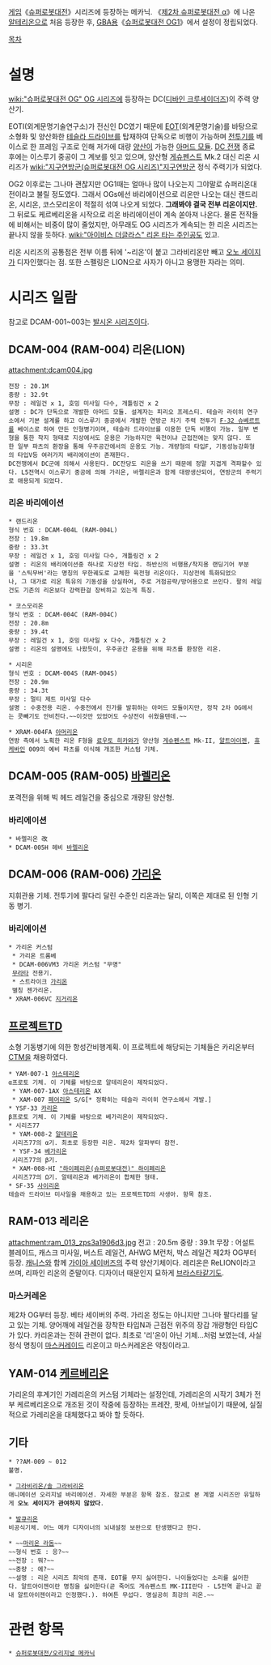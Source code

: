 [[게임]]《[[슈퍼로봇대전]]》시리즈에 등장하는 메카닉. 《[[제2차 슈퍼로봇대전 α]]》에 나온 [[알테리온]]으로 처음 등장한 후, [[GBA]]용《[[슈퍼로봇대전 OG1]]》에서 설정이 정립되었다.

[[목차]]

= 설명 =
[[wiki:"슈퍼로봇대전 OG" OG 시리즈]]에 등장하는 DC([[디바인 크루세이더즈]])의 주력 양산기.

EOTI(외계문명기술연구소)가 전신인 DC였기 때문에 [[EOT]](외계문명기술)를 바탕으로 소형화 및 양산화한 [[테슬라 드라이브]]를 탑재하여 단독으로 비행이 가능하며 [[전투기]]를 베이스로 한 프레임 구조로 인해 저가에 대량 [[양산]]이 가능한 [[아머드 모듈]]. [[DC 전쟁]] 종료 후에는 이스루기 중공이 그 계보를 잇고 있으며, 양산형 [[게슈펜스트]] Mk.2 대신 리온 시리즈가 [[wiki:"지구연방군(슈퍼로봇대전 OG 시리즈)"지구연방군]] 정식 주력기가 되었다.

OG2 이후로는 그나마 괜찮지만 OG1때는 얼마나 많이 나오는지 그야말로 슈퍼리온대전이라고 불릴 정도였다. 그래서 OGs에선 바리에이션으로 리온만 나오는 대신 랜드리온, 시리온, 코스모리온이 적절히 섞여 나오게 되었다. '''그래봐야 결국 전부 리온이지만.''' 그 뒤로도 케르베리온을 시작으로 리온 바리에이션이 계속 쏟아져 나온다. 물론 전작들에 비해서는 비중이 많이 줄었지만, 아무래도 OG 시리즈가 계속되는 한 리온 시리즈는 끝나지 않을 듯하다. [[wiki:"아이비스 더글라스" 리온 타는 주인공]]도 있고.

리온 시리즈의 공통점은 전부 이름 뒤에 '~리온'이 붙고 그라비리온만 빼고 [[오노 세이지]]가 디자인했다는 점. 또한 스펠링은 LION으로 사자가 아니고 용맹한 자라는 의미.

= 시리즈 일람 =
참고로 DCAM-001~003는 [[발시온 시리즈]]이다.

== DCAM-004 (RAM-004) 리온(LION) ==
attachment:dcam004.jpg
 전장 : 20.1M
 중량 : 32.9t
 무장 : 레일건 x 1, 호밍 미사일 다수, 개틀링건 x 2
 설명 : DC가 단독으로 개발한 아머드 모듈. 설계자는 피리오 프레스티. 테슬라 라이히 연구소에서 기본 설계를 하고 이스루기 중공에서 개발한 연방군 차기 주력 전투기 [[F-32 슈베르트]]를 베이스로 하여 만든 인형병기이며, 테슬라 드라이브를 이용한 단독 비행이 가능. 일부 변형을 통한 착지 형태로 지상에서도 운용은 가능하지만 육전이냐 근접전에는 맞지 않다. 또한 일부 파츠의 환장을 통해 우주공간에서의 운용도 가능. 개량형의 타입F, 기동성능강화형의 타입V등 여러가지 배리에이션이 존재한다.
 DC전쟁에서 DC군에 의해서 사용된다. DC잔당도 리온을 쓰기 때문에 정말 지겹게 격파할수 있다. L5전역시 이스루기 중공에 의해 가리온, 바렐리온과 함께 대량생산되어, 연방군의 주력기로 애용되게 되었다.

=== 리온 바리에이션 ===
 * 랜드리온
 형식 번호 : DCAM-004L (RAM-004L)
 전장 : 19.8m
 중량 : 33.3t
 무장 : 레일건 x 1, 호밍 미사일 다수, 개틀링건 x 2
 설명 : 리온의 배리에이션중 하나로 지상전 타입. 하반신의 비행용/착지용 랜딩기어 부분을 '스틱무버'라는 명칭의 무한궤도로 교체한 육전형 리온이다. 지상전에 특화되었으나, 그 대가로 리온 특유의 기동성을 상실하여, 주로 거점공략/방어용으로 쓰인다. 팔의 레일건도 기존의 리온보다 강력한걸 장비하고 있는게 특징.

 * 코스모리온
 형식 번호 : DCAM-004C (RAM-004C)
 전장 : 20.8m
 중량 : 39.4t
 무장 : 레일건 x 1, 호밍 미사일 x 다수, 개틀링건 x 2
 설명 : 리온의 설명에도 나왔듯이, 우주공간 운용을 위해 파츠를 환장한 리온.

 * 시리온
 형식 번호 : DCAM-004S (RAM-004S)
 전장 : 20.9m
 중량 : 34.3t
 무장 : 멀티 제트 미사일 다수
 설명 : 수중전용 리온. 수중전에서 진가를 발휘하는 아머드 모듈이지만, 정작 2차 OG에서는 콧빼기도 안비친다.~~이것만 있었어도 수상전이 쉬웠을텐데.~~

 * XRAM-004FA [[아머리온]]
 연방 측에서 노획한 리온 F형을 [[료우토 히카와]]가 양산형 [[게슈펜스트]] Mk-II, [[알트아이젠]], [[휴케바인]] 009의 예비 파츠를 이식해 개조한 커스텀 기체.

== DCAM-005 (RAM-005) [[바렐리온]] ==
포격전을 위해 빅 헤드 레일건을 중심으로 개량된 양산형.

=== 바리에이션 ===
 * 바렐리온 改
 * DCAM-005H 헤비 [[바렐리온]]

== DCAM-006 (RAM-006) [[가리온]] ==
지휘관용 기체. 전투기에 팔다리 달린 수준인 리온과는 달리, 이쪽은 제대로 된 인형 기동 병기.

=== 바리에이션 ===
 * 가리온 커스텀
  * 가리온 트롬베
  * DCAM-006VM3 가리온 커스텀 "무명"
  [[무라타]] 전용기.
  * 스트라이크 [[가리온]]
  별칭 젠가리온.
 * XRAM-006VC [[지거리온]]
== [[프로젝트TD]] ==
소형 기동병기에 의한 항성간비행계획. 이 프로젝트에 해당되는 기체들은 카리온부터 [[CTM]]을 채용하였다.

 * YAM-007-1 [[아스테리온]]
 α프로토 기체. 이 기체를 바탕으로 알테리온이 제작되었다.
  * YAM-007-1AX [[아스테리온]] AX
  * XAM-007 [[페어리온]] S/G[* 정확히는 테슬라 라이히 연구소에서 개발.]
 * YSF-33 [[카리온]]
 β프로토 기체. 이 기체를 바탕으로 베가리온이 제작되었다.
 * 시리즈77
  * YAM-008-2 [[알테리온]]
  시리즈77의 α기. 최초로 등장한 리온. 제2차 알파부터 참전.
  * YSF-34 [[베가리온]]
  시리즈77의 β기.
  * XAM-008-HI [["하이페리온(슈퍼로봇대전)" 하이페리온]]
  시리즈77의 Ω기. 알테리온과 베가리온이 합체한 형태.
 * SF-35 [[사이리온]]
 테슬라 드라이브 미사일을 채용하고 있는 프로젝트TD의 사생아. 항목 참조.

== RAM-013 레리온 ==
attachment:ram_013_zps3a1906d3.jpg
전고 : 20.5m
중량 : 39.1t
무장 : 어설트 블레이드, 캐스크 미사일, 버스트 레일건, AHWG M런처, 박스 레일건
제2차 OG부터 등장. [[캐니스]]와 함께 [[가이아 세이버즈]]의 주력 양산기체이다. 레리온은 ReLION이라고 쓰며, 리파인 리온의 준말이다. 디자이너 때문인지 묘하게 [[브라스타]]같기도.

=== 마스커레온 ===
제2차 OG부터 등장. 베타 세이버의 주력. 가리온 정도는 아니지만 그나마 팔다리를 달고 있는 기체. 양어깨에 레일건을 장착한 타입N과 근접전 위주의 장갑 개량형인 타입C가 있다. 카리온과는 전혀 관련이 없다.
최초로 '리'온이 아닌 기체...처럼 보였는데, 사실 정식 명칭이 [[마스커레이드]] 리온이고 마스커레온은 약칭이라고.

== YAM-014 [[케르베리온]] ==
가리온의 후계기인 가레리온의 커스텀 기체라는 설정인데, 가레리온의 시작기 3체가 전부 케르베리온으로 개조된 것이 작중에 등장하는 프레잔, 팟세, 아브닐이기 때문에, 실질적으로 가레리온을 대체했다고 봐야 할 듯하다.

== 기타 ==
 * ??AM-009 ~ 012
 불명.

 * [[그라비리온|그라비리온/솔 그라비리온]]
 애니메이션 오리지널 바리에이션. 자세한 부분은 항목 참조. 참고로 본 계열 시리즈만 유일하게 '''오노 세이지가 관여하지 않았다'''.

 * [[발큐리온]]
 비공식기체. 어느 메카 디자이너의 뇌내설정 보완으로 탄생했다고 한다.

 * ~~[[마리온 라돔]]~~
 ~~형식 번호 : 응?~~
 ~~전장 : 뭐?~~
 ~~중량 : 에?~~
 ~~설명 : 리온 시리즈 최악의 존재. EOT를 무지 싫어한다. 나이들었다는 소리를 싫어한다. 알트아이젠이란 명칭을 싫어한다(곧 죽어도 게슈펜스트 MK-III란다 - L5전역 끝나고 끝내 알트아이젠이라고 인정했다.). 하여튼 무섭다. 명실공히 최강의 리온.~~

= 관련 항목 =
 * [[슈퍼로봇대전/오리지널 메카닉]]
